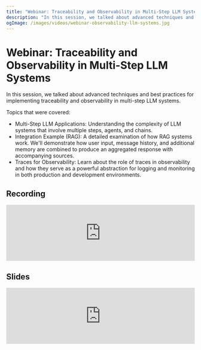 ```yaml
---
title: "Webinar: Traceability and Observability in Multi-Step LLM Systems"
description: "In this session, we talked about advanced techniques and best practices for implementing traceability and observability in multi-step LLM systems."
ogImage: /images/videos/webinar-observability-llm-systems.jpg
---
```


# Webinar: Traceability and Observability in Multi-Step LLM Systems

In this session, we talked about advanced techniques and best practices for implementing traceability and observability in multi-step LLM systems.

Topics that were covered:

- Multi-Step LLM Applications: Understanding the complexity of LLM systems that involve multiple steps, agents, and chains.
- Integration Example (RAG): A detailed examination of how RAG systems work. We'll demonstrate how user input, message history, and additional memory are combined to produce an aggregated response with accompanying sources.
- Traces for Observability: Learn about the role of traces in observability and how they serve as a powerful abstraction for logging and monitoring in both production and development environments.

## Recording

<iframe
  width="100%"
  className="aspect-video rounded mt-10"
  src="https://www.youtube.com/embed/vRFSVGaNaG4?si=Tw8_F1R0sr8_Sxop"
  title="YouTube video player"
  frameborder="0"
  allow="accelerometer; autoplay; clipboard-write; encrypted-media; gyroscope; picture-in-picture; web-share"
  referrerpolicy="strict-origin-when-cross-origin"
  allowFullScreen
></iframe>

## Slides

<iframe
  src="https://docs.google.com/presentation/d/e/2PACX-1vQDH_8i8xKrjbqIcJuD3Ec7D25nGPOvooGjyQjWoGzVHPumeY2pu4_8oaJr-c_VnX4xBy0OeYSwJ0Sl/embed?start=false&loop=false&delayms=30000"
  frameborder="0"
  width="100%"
  className="aspect-video rounded mt-10"
  allowFullScreen
></iframe>
